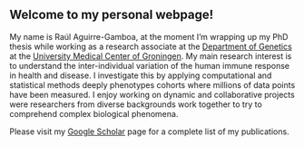 ## Welcome to my personal webpage! 

My name is Raúl Aguirre-Gamboa, at the moment I'm wrapping up my PhD thesis while working as a research associate at the [Department of Genetics](https://www.rug.nl/research/genetics/?lang=en) at the [University Medical Center of Groningen](https://www.umcg.nl/NL/Zorg/paginas/Default.aspx). My main research interest is to understand the inter-individual variation of the human immune response in health and disease. I investigate this by applying computational and statistical methods deeply phenotypes cohorts where millions of data points have been measured. I enjoy working on dynamic and collaborative projects were researchers from diverse backgrounds work together to try to comprehend complex biological phenomena.

Please visit my [Google Scholar](https://scholar.google.com.mx/citations?user=s54WJmAAAAAJ&hl=en) page for a complete list of my publications. 